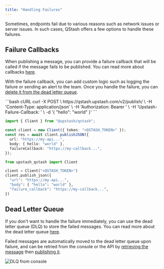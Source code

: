 ---
title: "Handling Failures"
---

Sometimes, endpoints fail due to various reasons such as network issues or server issues.
In such cases, QStash offers a few options to handle these failures.

## Failure Callbacks

When publishing a message, you can provide a failure callback that will be called if the message fails to be published.
You can read more about callbacks [here](/qstash/features/callbacks).

With the failure callback, you can add custom logic such as logging the failure or sending an alert to the team. 
Once you handle the failure, you can [delete it from the dead letter queue](/qstash/api/dlq/deleteMessage).

<CodeGroup>
```bash cURL
curl -X POST \
  https://qstash.upstash.com/v2/publish/<DESTINATION_URL> \
  -H 'Content-Type: application/json' \
  -H 'Authorization: Bearer <QSTASH_TOKEN>' \
  -H 'Upstash-Failure-Callback: <CALLBACK_URL>' \
  -d '{ "hello": "world" }'
```

```typescript Typescript
import { Client } from "@upstash/qstash";

const client = new Client({ token: "<QSTASH_TOKEN>" });
const res = await client.publishJSON({
  url: "https://my-api...",
  body: { hello: "world" },
  failureCallback: "https://my-callback...",
});
```

```python Python
from upstash_qstash import Client

client = Client("<QSTASH_TOKEN>")
client.publish_json({
  "url": "https://my-api...",
  "body": { "hello": "world" },
  "failure_callback": "https://my-callback...",
})
```
</CodeGroup>

## Dead Letter Queue

If you don't want to handle the failure immediately, you can use the dead letter queue (DLQ) to store the failed messages.
You can read more about the dead letter queue [here](/qstash/features/dlq).

Failed messages are automatically moved to the dead letter queue upon failure, and can be retried from the console or
the API by [retrieving the message](/qstash/api/dlq/getMessage) then [publishing it](/qstash/api/messages/create).

<Frame>
  <img src="/img/qstash/dlq-console.png" alt="DLQ from console" />
</Frame>
